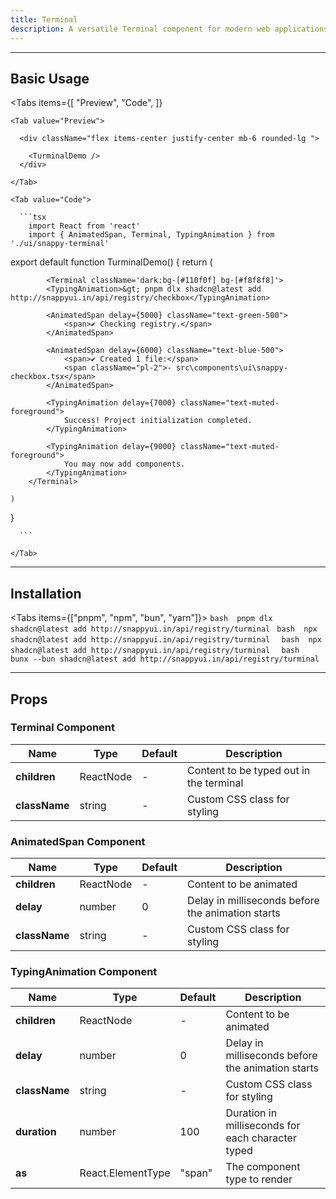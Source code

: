 ```yaml
---
title: Terminal
description: A versatile Terminal component for modern web applications
---
```



---

## Basic Usage

<Tabs
  items={[
    "Preview",
    "Code",
  ]}
>

    <Tab value="Preview">

      <div className="flex items-center justify-center mb-6 rounded-lg ">
        
        <TurminalDemo />
      </div>

    </Tab>

    <Tab value="Code">

      ```tsx
        import React from 'react'
        import { AnimatedSpan, Terminal, TypingAnimation } from './ui/snappy-terminal'

export default function TurminalDemo() {
    return (
        
            <Terminal className='dark:bg-[#110f0f] bg-[#f8f8f8]'>
            <TypingAnimation>&gt; pnpm dlx shadcn@latest add http://snappyui.in/api/registry/checkbox</TypingAnimation>

            <AnimatedSpan delay={5000} className="text-green-500">
                <span>✔ Checking registry.</span>
            </AnimatedSpan>

            <AnimatedSpan delay={6000} className="text-blue-500">
                <span>✔ Created 1 file:</span>
                <span className="pl-2">- src\components\ui\snappy-checkbox.tsx</span>
            </AnimatedSpan>

            <TypingAnimation delay={7000} className="text-muted-foreground">
                Success! Project initialization completed.
            </TypingAnimation>

            <TypingAnimation delay={9000} className="text-muted-foreground">
                You may now add components.
            </TypingAnimation>
        </Terminal>
        
    )
}


      ```

    </Tab>

</Tabs>

---

## Installation

<Tabs items={["pnpm", "npm", "bun", "yarn"]}>
  <Tab value="pnpm">
    ```bash 
    pnpm dlx shadcn@latest add http://snappyui.in/api/registry/turminal
    ```
  </Tab>
  <Tab value="npm">
    ```bash 
    npx shadcn@latest add http://snappyui.in/api/registry/turminal 
    ```
  </Tab>
  <Tab value="yarn">
    ```bash 
    npx shadcn@latest add http://snappyui.in/api/registry/turminal 
    ```
  </Tab>
  <Tab value="bun">
    ```bash 
    bunx --bun shadcn@latest add http://snappyui.in/api/registry/turminal 
    ```
  </Tab>
</Tabs>

---

## Props

### Terminal Component

| **Name**      | **Type**       | **Default** | **Description**                        |
| ------------- | -------------- | ----------- | -------------------------------------- |
| **children**  | ReactNode      | -           | Content to be typed out in the terminal |
| **className** | string         | -           | Custom CSS class for styling           |

### AnimatedSpan Component

| **Name**      | **Type**       | **Default** | **Description**                        |
| ------------- | -------------- | ----------- | -------------------------------------- |
| **children**  | ReactNode      | -           | Content to be animated                 |
| **delay**     | number         | 0           | Delay in milliseconds before the animation starts |
| **className** | string         | -           | Custom CSS class for styling           |

### TypingAnimation Component

| **Name**      | **Type**             | **Default** | **Description**                        |
| ------------- | -------------------- | ----------- | -------------------------------------- |
| **children**  | ReactNode            | -           | Content to be animated                 |
| **delay**     | number               | 0           | Delay in milliseconds before the animation starts |
| **className** | string               | -           | Custom CSS class for styling           |
| **duration**  | number               | 100         | Duration in milliseconds for each character typed |
| **as**        | React.ElementType    | "span"      | The component type to render           |